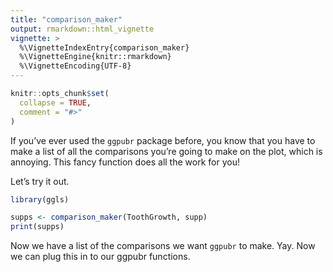 ```yaml
---
title: "comparison_maker"
output: rmarkdown::html_vignette
vignette: >
  %\VignetteIndexEntry{comparison_maker}
  %\VignetteEngine{knitr::rmarkdown}
  %\VignetteEncoding{UTF-8}
---
```


```r
knitr::opts_chunk$set(
  collapse = TRUE,
  comment = "#>"
)
```

If you've ever used the `ggpubr` package before, you know that you have to make a list of all the comparisons you're going to make on the plot, which is annoying. This fancy function does all the work for you!

Let's try it out.

```r
library(ggls)
```

```r
supps <- comparison_maker(ToothGrowth, supp)
print(supps)
```

Now we have a list of the comparisons we want `ggpubr` to make. Yay. Now we can plug this in to our ggpubr functions.
